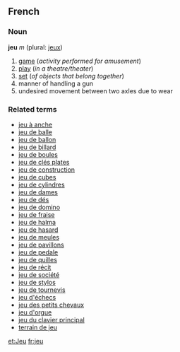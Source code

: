 ==French==
===Noun===
'''jeu''' ''m'' (plural: [[jeux]])

#[[game]] (''activity performed for amusement'')
#[[play]] (''in a theatre/theater'')
#[[set]] (''of objects that belong together'')
#manner of handling a gun
#undesired movement between two axles due to wear

<!-- Do not add definitions or translations to non-English entries-->

===Related terms===
*[[jeu à anche]]
*[[jeu de balle]]
*[[jeu de ballon]]
*[[jeu de billard]]
*[[jeu de boules]]
*[[jeu de clés plates]]
*[[jeu de construction]]
*[[jeu de cubes]]
*[[jeu de cylindres]]
*[[jeu de dames]]
*[[jeu de dés]]
*[[jeu de domino]]
*[[jeu de fraise]]
*[[jeu de halma]]
*[[jeu de hasard]]
*[[jeu de meules]]
*[[jeu de pavillons]]
*[[jeu de pedale]]
*[[jeu de quilles]]
*[[jeu de récit]]
*[[jeu de société]]
*[[jeu de stylos]]
*[[jeu de tournevis]]
*[[jeu d'échecs]]
*[[jeu des petits chevaux]]
*[[jeu d'orgue]]
*[[jeu du clavier principal]]
*[[terrain de jeu]]

[[et:Jeu]]
[[fr:jeu]]
